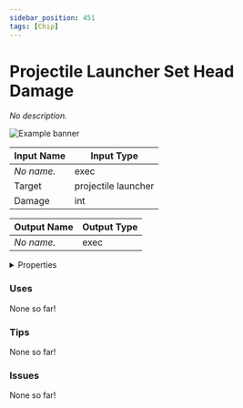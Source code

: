 ```yaml
---
sidebar_position: 451
tags: [Chip]
---
```


# Projectile Launcher Set Head Damage

*No description.*



![Example banner](./assets/f9eeb1b4-5721-4d30-82d4-3bfdea0b8617.svg)

| Input Name | Input Type |
|-----------|-----------|
| *No name.* | exec |
| Target | projectile launcher |
| Damage | int |

| Output Name | Output Type |
|-----------|-----------|
| *No name.* | exec |


<details>
  <summary>Properties</summary>
  <div>
    <div>
    <table>
      <thead>
        <tr>
          <th>Is beta required?</th>
          <th>❌</th>
        </tr>
        <tr>
          <th>Is this chip a trolling risk?</th>
          <th>❌</th>
        </tr>
        <tr>
          <th>Chip UUPD</th>
          <th>._uuid</th>
        </tr>
      </thead>
    </table>
    </div>
  </div>
</details>

### Uses

None so far!

### Tips

None so far!

### Issues

None so far!